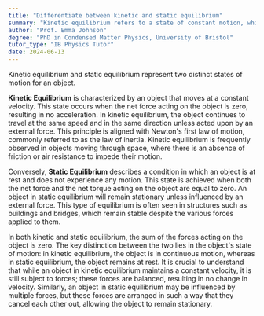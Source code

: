 ```yaml
---
title: "Differentiate between kinetic and static equilibrium"
summary: "Kinetic equilibrium refers to a state of constant motion, while static equilibrium refers to a state of rest or no motion."
author: "Prof. Emma Johnson"
degree: "PhD in Condensed Matter Physics, University of Bristol"
tutor_type: "IB Physics Tutor"
date: 2024-06-13
---
```


Kinetic equilibrium and static equilibrium represent two distinct states of motion for an object.

**Kinetic Equilibrium** is characterized by an object that moves at a constant velocity. This state occurs when the net force acting on the object is zero, resulting in no acceleration. In kinetic equilibrium, the object continues to travel at the same speed and in the same direction unless acted upon by an external force. This principle is aligned with Newton's first law of motion, commonly referred to as the law of inertia. Kinetic equilibrium is frequently observed in objects moving through space, where there is an absence of friction or air resistance to impede their motion.

Conversely, **Static Equilibrium** describes a condition in which an object is at rest and does not experience any motion. This state is achieved when both the net force and the net torque acting on the object are equal to zero. An object in static equilibrium will remain stationary unless influenced by an external force. This type of equilibrium is often seen in structures such as buildings and bridges, which remain stable despite the various forces applied to them.

In both kinetic and static equilibrium, the sum of the forces acting on the object is zero. The key distinction between the two lies in the object's state of motion: in kinetic equilibrium, the object is in continuous motion, whereas in static equilibrium, the object remains at rest. It is crucial to understand that while an object in kinetic equilibrium maintains a constant velocity, it is still subject to forces; these forces are balanced, resulting in no change in velocity. Similarly, an object in static equilibrium may be influenced by multiple forces, but these forces are arranged in such a way that they cancel each other out, allowing the object to remain stationary.
    